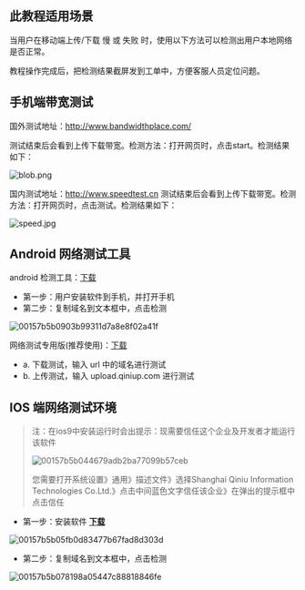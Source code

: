 ## 此教程适用场景

当用户在移动端上传/下载 慢 或 失败 时，使用以下方法可以检测出用户本地网络是否正常。

教程操作完成后，把检测结果截屏发到工单中，方便客服人员定位问题。

## 手机端带宽测试

国外测试地址：http://www.bandwidthplace.com/

测试结束后会看到上传下载带宽。检测方法：打开网页时，点击start。检测结果如下：

 ![blob.png](https://oi2ix6x26.qnssl.com/attachments/download/743104/001575e20e1a753a196f7c931af9246/?filename=blob.png&imageView2/1/w/500/h/750)



国内测试地址：http://www.speedtest.cn
测试结束后会看到上传下载带宽。检测方法：打开网页时，点击测试。检测结果如下：

![speed.jpg](https://dn-odum9helk.qbox.me/FopFZt_AUV1SoGZVDDHj7y1D71jL?filename=speed.jpg&imageView2/1/w/500/h/750)


## Android 网络测试工具

android 检测工具：[下载](https://dn-odum9helk.qbox.me/qiniu-detecion.apk)

- 第一步：用户安装软件到手机，并打开手机
- 第二步：复制域名到文本框中，点击检测

![00157b5b0903b99311d7a8e8f02a41f](https://oi2ix6x26.qnssl.com/attachments/download/969144/00157b5b0903b99311d7a8e8f02a41f/?imageView2/1/w/500/h/750)

网络测试专用版(推荐使用)：[下载](http://dn-odum9helk.qbox.me/qiniu-detection-download.apk)

- a. 下载测试，输入 url 中的域名进行测试
- b. 上传测试，输入 upload.qiniup.com 进行测试

## IOS 端网络测试环境

> 注：在ios9中安装运行时会出提示：现需要信任这个企业及开发者才能运行该软件
> 
> ![00157b5b044679adb2ba77099b57ceb](https://oi2ix6x26.qnssl.com/attachments/download/969140/00157b5b044679adb2ba77099b57ceb/?imageView2/1/w/500/h/750)
> 
> 您需要打开系统设置》通用》描述文件》选择Shanghai Qiniu Information Technologies Co.Ltd.》点击中间蓝色文字信任该企业》在弹出的提示框中点击信任

- 第一步：安装软件 [**下载**](https://dn-devtools.qbox.me/NetDiagnoDemo-v1.1.5.html)

![00157b5b05fb0d83477b67fad8d303d](https://oi2ix6x26.qnssl.com/attachments/download/969141/00157b5b05fb0d83477b67fad8d303d/?imageView2/1/w/500/h/750)

- 第二步：复制域名到文本框中，点击检测

![00157b5b078198a05447c88818846fe](https://oi2ix6x26.qnssl.com/attachments/download/969143/00157b5b078198a05447c88818846fe/?imageView2/1/w/500/h/750)

